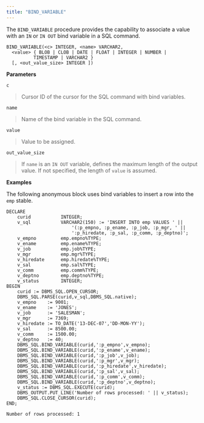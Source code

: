 ```yaml
---
title: "BIND_VARIABLE"
---
```




The `BIND_VARIABLE` procedure provides the capability to associate a value with an `IN` or `IN OUT` bind variable in a SQL command.

    BIND_VARIABLE(<c> INTEGER, <name> VARCHAR2,
      <value> { BLOB | CLOB | DATE | FLOAT | INTEGER | NUMBER |
              TIMESTAMP | VARCHAR2 }
      [, <out_value_size> INTEGER ])

**Parameters**

`c`

> Cursor ID of the cursor for the SQL command with bind variables.

`name`

> Name of the bind variable in the SQL command.

`value`

> Value to be assigned.

`out_value_size`

> If `name` is an `IN OUT` variable, defines the maximum length of the output value. If not specified, the length of `value` is assumed.

**Examples**

The following anonymous block uses bind variables to insert a row into the `emp` stable.

    DECLARE
        curid           INTEGER;
        v_sql           VARCHAR2(150) := 'INSERT INTO emp VALUES ' ||
                            '(:p_empno, :p_ename, :p_job, :p_mgr, ' ||
                            ':p_hiredate, :p_sal, :p_comm, :p_deptno)';
        v_empno         emp.empno%TYPE;
        v_ename         emp.ename%TYPE;
        v_job           emp.job%TYPE;
        v_mgr           emp.mgr%TYPE;
        v_hiredate      emp.hiredate%TYPE;
        v_sal           emp.sal%TYPE;
        v_comm          emp.comm%TYPE;
        v_deptno        emp.deptno%TYPE;
        v_status        INTEGER;
    BEGIN
        curid := DBMS_SQL.OPEN_CURSOR;
        DBMS_SQL.PARSE(curid,v_sql,DBMS_SQL.native);
        v_empno    := 9001;
        v_ename    := 'JONES';
        v_job      := 'SALESMAN';
        v_mgr      := 7369;
        v_hiredate := TO_DATE('13-DEC-07','DD-MON-YY');
        v_sal      := 8500.00;
        v_comm     := 1500.00;
        v_deptno   := 40;
        DBMS_SQL.BIND_VARIABLE(curid,':p_empno',v_empno);
        DBMS_SQL.BIND_VARIABLE(curid,':p_ename',v_ename);
        DBMS_SQL.BIND_VARIABLE(curid,':p_job',v_job);
        DBMS_SQL.BIND_VARIABLE(curid,':p_mgr',v_mgr);
        DBMS_SQL.BIND_VARIABLE(curid,':p_hiredate',v_hiredate);
        DBMS_SQL.BIND_VARIABLE(curid,':p_sal',v_sal);
        DBMS_SQL.BIND_VARIABLE(curid,':p_comm',v_comm);
        DBMS_SQL.BIND_VARIABLE(curid,':p_deptno',v_deptno);
        v_status := DBMS_SQL.EXECUTE(curid);
        DBMS_OUTPUT.PUT_LINE('Number of rows processed: ' || v_status);
        DBMS_SQL.CLOSE_CURSOR(curid);
    END;

    Number of rows processed: 1
